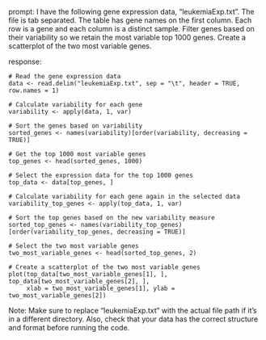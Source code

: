 prompt:
I have the following gene expression data, "leukemiaExp.txt". The file is tab separated. The table has gene names on the first column. Each row is a gene and each column is a distinct sample. Filter genes based on their variability so we retain the most variable top 1000 genes. Create a scatterplot of the two most variable genes.

response:
```
# Read the gene expression data
data <- read.delim("leukemiaExp.txt", sep = "\t", header = TRUE, row.names = 1)

# Calculate variability for each gene
variability <- apply(data, 1, var)

# Sort the genes based on variability
sorted_genes <- names(variability)[order(variability, decreasing = TRUE)]

# Get the top 1000 most variable genes
top_genes <- head(sorted_genes, 1000)

# Select the expression data for the top 1000 genes
top_data <- data[top_genes, ]

# Calculate variability for each gene again in the selected data
variability_top_genes <- apply(top_data, 1, var)

# Sort the top genes based on the new variability measure
sorted_top_genes <- names(variability_top_genes)[order(variability_top_genes, decreasing = TRUE)]

# Select the two most variable genes
two_most_variable_genes <- head(sorted_top_genes, 2)

# Create a scatterplot of the two most variable genes
plot(top_data[two_most_variable_genes[1], ], top_data[two_most_variable_genes[2], ],
     xlab = two_most_variable_genes[1], ylab = two_most_variable_genes[2])
```
Note: Make sure to replace "leukemiaExp.txt" with the actual file path if it's in a different directory. Also, check that your data has the correct structure and format before running the code.
